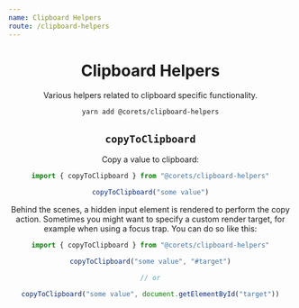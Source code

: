 ```yaml
---
name: Clipboard Helpers
route: /clipboard-helpers
---
```



<Header repository="clipboard-helpers" />

# Clipboard  Helpers

Various helpers related to clipboard specific functionality.

```bash
yarn add @corets/clipboard-helpers
```

## `copyToClipboard`

Copy a value to clipboard:

```ts
import { copyToClipboard } from "@corets/clipboard-helpers"

copyToClipboard("some value")
```

Behind the scenes, a hidden input element is rendered to perform the copy action. Sometimes you might want to specify a custom render target, for example when using a focus trap. You can do so like this:

```ts
import { copyToClipboard } from "@corets/clipboard-helpers"

copyToClipboard("some value", "#target")

// or

copyToClipboard("some value", document.getElementById("target"))
```
